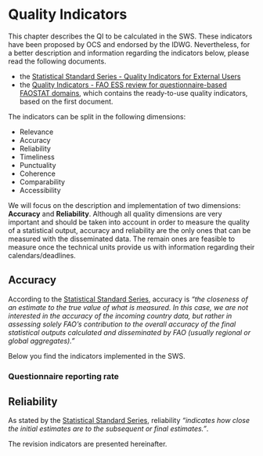 # **Quality Indicators** {#qualityIndicators}

This chapter describes the QI to be calculated in the SWS. These indicators have been proposed by OCS and endorsed by the IDWG. Nevertheless, for a better description and information regarding the indicators below, please read the following documents.

- the [Statistical Standard Series - Quality Indicators for External Users](http://intranet.fao.org/fileadmin/user_upload/scp/SSS_Quality_Indicators__rev20201201_.pdf) 
- the [Quality Indicators - FAO ESS review for questionnaire-based FAOSTAT domains](documentation/Quality_indicators_DRAFT_v20190628 (003).docx), which contains the ready-to-use quality indicators, based on the first document.

The indicators can be split in the following dimensions:

- Relevance
- Accuracy
- Reliability
- Timeliness
- Punctuality
- Coherence
- Comparability
- Accessibility

We will focus on the description and implementation of two dimensions: **Accuracy** and **Reliability**. Although all quality dimensions are very important and should be taken into account in order to measure the quality of a statistical output, accuracy and reliability are the only ones that can be measured with the disseminated data. The remain ones are feasible to measure once the technical units provide us with information regarding their calendars/deadlines.

## Accuracy

According to the [Statistical Standard Series](http://intranet.fao.org/fileadmin/user_upload/scp/SSS_Quality_Indicators__rev20201201_.pdf), accuracy is *"the closeness of an estimate to the true value of what is measured. In this case, we are not interested in the accuracy of the incoming country data, but rather in assessing solely FAO’s contribution to the overall accuracy of the final statistical outputs calculated and disseminated by FAO (usually regional or global aggregates)."*

Below you find the indicators implemented in the SWS.

### Questionnaire reporting rate

## Reliability

As stated by the [Statistical Standard Series](http://intranet.fao.org/fileadmin/user_upload/scp/SSS_Quality_Indicators__rev20201201_.pdf), reliability *"indicates how close the initial estimates are to the subsequent or final estimates."*.

The revision indicators are presented hereinafter.

